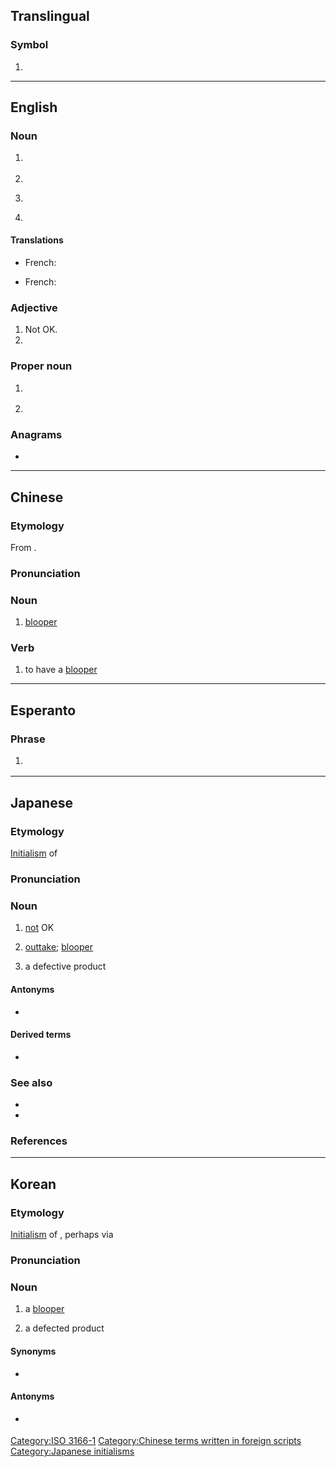 {{also|-ng|-ոց|.ng|ng|nG|Ng|ng̃|Ng̃|n͠g}}
{{character info|🆖}}
==Translingual==
{{emojibox|🆖}}

===Symbol===
{{head|mul|symbol}}

# {{n-g|The [[ISO]] 3166-1 two-letter (alpha-2) code for [[Nigeria]].}}

[[Category:ISO 3166-1]]

----

==English==

===Noun===
{{en-noun|~}}

# {{lb|en|petrochemistry}} {{initialism of|en|natural gas}}
# {{initialism of|en|nitroglycerin}}
# {{lb|en|Internet}} {{initialism of|en|newsgroup}}
# {{lb|en|rail transport}} {{initialism of|en|narrow gauge}}

====Translations====
{{trans-top|(petrochemistry) natural gas}}
* French: {{t+|fr|GN|m}} {{qualifier|gaz naturel}}
{{trans-mid}}
{{trans-bottom}}

{{trans-top|(Internet) newsgroup}}
* French: {{t+|fr|NG|m}}
{{trans-mid}}
{{trans-bottom}}

===Adjective===
{{en-adj|-}}

# Not OK. {{initialism of|en|no good}}
# {{initialism of|en|nasogastric}}

===Proper noun===
{{en-proper noun}}

# {{lb|en|Internet}} {{initialism of|en|{{w|Newgrounds}}}}
# {{init of|en|{{w|National Geographic}}}}

===Anagrams===
* {{anagrams|en|a=gn|GN|gn.}}

----

==Chinese==

===Etymology===
From {{bor|zh|ja|NG}}.

===Pronunciation===
{{zh-pron
|m=ēnjī
|cat=n,v
}}

===Noun===
{{zh-noun}}

# {{lb|zh|film|television}} [[blooper]]

===Verb===
{{zh-verb}}

# {{lb|zh|film|television}} to have a [[blooper]]

[[Category:Chinese terms written in foreign scripts]]

----

==Esperanto==

===Phrase===
{{head|eo|phrase}}

# {{lb|eo|Internet slang|texting}} {{initialism of|eo|ne gravas||[[it doesn't matter]], it's not important}}

----

==Japanese==

===Etymology===
[[initialism|Initialism]] of {{der|ja|en|no good}}

===Pronunciation===
{{ja-pron|エヌジー|acc=3|acc_ref=DJR,NHK}}

===Noun===
{{ja-noun|エヌ%ジー}}

# [[not]] OK
# {{lb|ja|film|television}} [[outtake]]; [[blooper]]
# {{lb|ja|manufacturing}} a defective product
#: {{syn|ja|不良品|tr=furyōhin}}

====Antonyms====
* {{ja-l|OK}}

====Derived terms====
* {{ja-r|N%Gワード|エヌ%ジー ワード}}

===See also===
* {{ja-r|エヌ}}
* {{ja-r|ジー}}

===References===
<references/>

[[Category:Japanese initialisms]]

----

==Korean==

===Etymology===
[[initialism|Initialism]] of {{der|ko|en|no good}}, perhaps via {{der|ko|ja|-}}

===Pronunciation===
{{ko-ipa|엔지}}

===Noun===
{{ko-noun|hangeul=엔지}}

# {{lb|ko|film|television}} a [[blooper]]
# {{lb|ko|manufacturing}} a defected product

====Synonyms====
* {{q|manufacturing}} {{ko-l|불량품|不良品}}

====Antonyms====
* {{q|manufacturing}} {{l|ko|OK|tr=okei}}